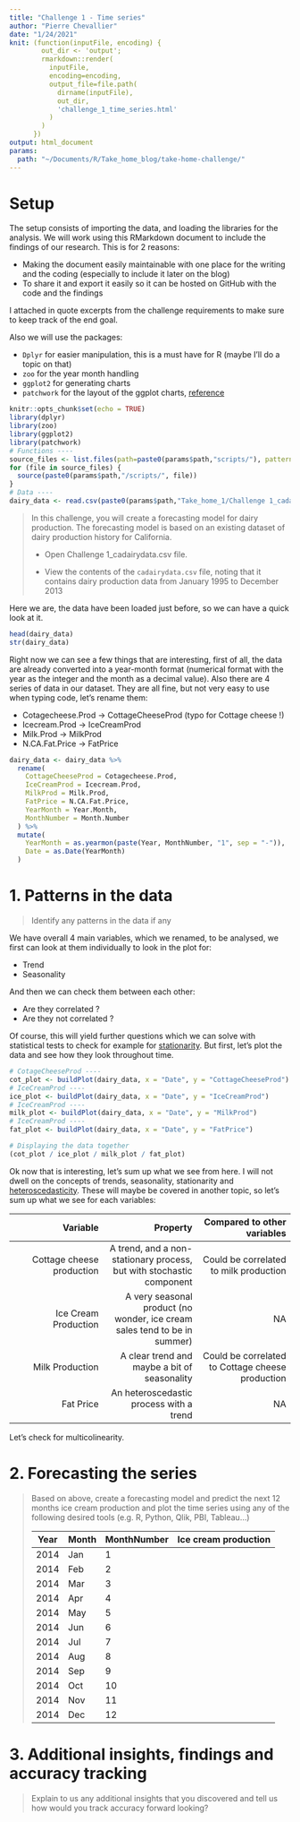 ```yaml
---
title: "Challenge 1 - Time series"
author: "Pierre Chevallier"
date: "1/24/2021"
knit: (function(inputFile, encoding) { 
        out_dir <- 'output';
        rmarkdown::render(
          inputFile,
          encoding=encoding,
          output_file=file.path(
            dirname(inputFile),
            out_dir,
            'challenge_1_time_series.html'
          )
        )
      })
output: html_document
params:
  path: "~/Documents/R/Take_home_blog/take-home-challenge/"
---
```


# Setup

The setup consists of importing the data, and loading the libraries for the analysis.
We will work using this RMarkdown document to include the findings of our research.
This is for 2 reasons:

  - Making the document easily maintainable with one place for the writing and the coding (especially to include it later on the blog)
  - To share it and export it easily so it can be hosted on GitHub with the code and the findings

I attached in quote excerpts from the challenge requirements to make sure to keep track of the end goal.

Also we will use the packages:

 - `Dplyr` for easier manipulation, this is a must have for R (maybe I'll do a topic on that)
 - `zoo` for the year  month handling
 - `ggplot2` for generating charts
 - `patchwork` for the layout of the ggplot charts, [reference](https://github.com/thomasp85/patchwork)

```r
knitr::opts_chunk$set(echo = TRUE)
library(dplyr)
library(zoo)
library(ggplot2)
library(patchwork)
# Functions ----
source_files <- list.files(path=paste0(params$path,"scripts/"), pattern = ".*R")
for (file in source_files) {
  source(paste0(params$path,"/scripts/", file)) 
}
# Data ----
dairy_data <- read.csv(paste0(params$path,"Take_home_1/Challenge 1_cadairydata.csv"))
```

> In this challenge, you will create a forecasting model for dairy production. The forecasting model is based on an existing dataset of dairy production history for California.
> 
> - Open Challenge 1_cadairydata.csv file. 
> 
> - View the contents of the `cadairydata.csv` file, noting that it contains dairy production data from January 1995 to December 2013

Here we are, the data have been loaded just before, so we can have a quick look at it.

```r
head(dairy_data)
str(dairy_data)
```

Right now we can see a few things that are interesting, first of all, the data are already converted into a year-month format (numerical format with the year as the integer and the month as a decimal value). Also there are 4 series of data in our dataset. They are all fine, but not very easy to use when typing code, let's rename them:

 - Cotagecheese.Prod -> CottageCheeseProd (typo for Cottage cheese !)
 - Icecream.Prod -> IceCreamProd
 - Milk.Prod -> MilkProd
 - N.CA.Fat.Price -> FatPrice

```r
dairy_data <- dairy_data %>% 
  rename(
    CottageCheeseProd = Cotagecheese.Prod,
    IceCreamProd = Icecream.Prod,
    MilkProd = Milk.Prod,
    FatPrice = N.CA.Fat.Price,
    YearMonth = Year.Month,
    MonthNumber = Month.Number
  ) %>% 
  mutate(
    YearMonth = as.yearmon(paste(Year, MonthNumber, "1", sep = "-")),
    Date = as.Date(YearMonth)
  )
```

# 1. Patterns in the data

> Identify any patterns in the data if any

We have overall 4 main variables, which we renamed, to be analysed, we first can look at them individually to look in the plot for:

 - Trend
 - Seasonality
 
And then we can check them between each other:

 - Are they correlated ?
 - Are they not correlated ?
 
Of course, this will yield further questions which we can solve with statistical tests to check for example for [stationarity](https://en.wikipedia.org/wiki/Stationary_process). But first, let's plot the data and see how they look throughout time.

```r
# CotageCheeseProd ----
cot_plot <- buildPlot(dairy_data, x = "Date", y = "CottageCheeseProd")
# IceCreamProd ----
ice_plot <- buildPlot(dairy_data, x = "Date", y = "IceCreamProd")
# IceCreamProd ----
milk_plot <- buildPlot(dairy_data, x = "Date", y = "MilkProd")
# IceCreamProd ----
fat_plot <- buildPlot(dairy_data, x = "Date", y = "FatPrice")

# Displaying the data together
(cot_plot / ice_plot / milk_plot / fat_plot)
```

Ok now that is interesting, let's sum up what we see from here. I will not dwell on the concepts of trends, seasonality, stationarity and [heteroscedasticity](https://en.wikipedia.org/wiki/Heteroscedasticity). These will maybe be covered in another topic, so let's sum up what we see for each variables:

|  Variable|  Property|  Compared to other variables|
|--:|--:|--:|
|  Cottage cheese production|  A trend, and a non-stationary process, but with stochastic component|  Could be correlated to milk production|
|  Ice Cream Production|  A very seasonal product (no wonder, ice cream sales tend to be in summer)|  NA|
|  Milk Production|  A clear trend and maybe a bit of seasonality|  Could be correlated to Cottage cheese production|
|  Fat Price|  An heteroscedastic process with a trend|  NA|

Let's check for multicolinearity.

# 2. Forecasting the series

> Based on above, create a forecasting model and predict the next 12 months ice cream production and plot the time series using any of the following desired tools (e.g. R, Python, Qlik, PBI, Tableau...) 
> 
> | Year | Month | MonthNumber | Ice cream production |
> | ---- | ----- | ----------- | -------------------- |
> | 2014 | Jan   | 1           |                      |
> | 2014 | Feb   | 2           |                      |
> | 2014 | Mar   | 3           |                      |
> | 2014 | Apr   | 4           |                      |
> | 2014 | May   | 5           |                      |
> | 2014 | Jun   | 6           |                      |
> | 2014 | Jul   | 7           |                      |
> | 2014 | Aug   | 8           |                      |
> | 2014 | Sep   | 9           |                      |
> | 2014 | Oct   | 10          |                      |
> | 2014 | Nov   | 11          |                      |
> | 2014 | Dec   | 12          |                      |


# 3. Additional insights, findings and accuracy tracking

> Explain to us any additional insights that you discovered and tell us how would you track accuracy forward looking?
